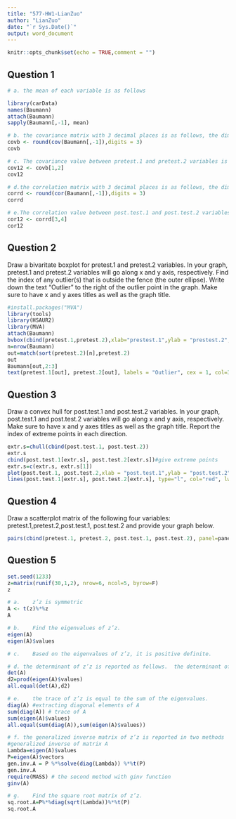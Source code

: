 ---
title: "577-HW1-LianZuo"
author: "LianZuo"
date: "`r Sys.Date()`"
output: word_document
---

```{r setup, include=FALSE}
knitr::opts_chunk$set(echo = TRUE,comment = "")
```

## Question 1
```{r}
# a. the mean of each variable is as follows

library(carData)
names(Baumann)
attach(Baumann)
sapply(Baumann[,-1], mean)

# b. the covariance matrix with 3 decimal places is as follows, the dimension of this matrix is 5*5.
covb <- round(cov(Baumann[,-1]),digits = 3)
covb

# c. The covariance value between pretest.1 and pretest.2 variables is 2.238
cov12 <- covb[1,2]
cov12

# d.the correlation matrix with 3 decimal places is as follows, the dimension of this matrix is 5*5
corrd <- round(cor(Baumann[,-1]),digits = 3)
corrd

# e.The correlation value between post.test.1 and post.test.2 variables is 0.335
cor12 <- corrd[3,4]
cor12
```

## Question 2
 Draw a bivaritate boxplot for pretest.1 and pretest.2 variables. In your graph, pretest.1 and pretest.2 variables will go along x and y axis, respectively. Find the index of any outlier(s) that is outside the fence (the outer ellipse). Write down the text “Outlier” to the right of the outlier point in the graph. Make sure to have x and y axes titles as well as the graph title.

```{r}
#install.packages("MVA")
library(tools)
library(HSAUR2)
library(MVA)
attach(Baumann)
bvbox(cbind(pretest.1,pretest.2),xlab="prestest.1",ylab = "prestest.2",pch=16,cex=1,col=2,,main="Bivariate Boxplot for finding a outlier")
n=nrow(Baumann)
out=match(sort(pretest.2)[n],pretest.2)
out
Baumann[out,2:3]
text(pretest.1[out], pretest.2[out], labels = "Outlier", cex = 1, col=3, pos = 4)

```

## Question 3
Draw a convex hull for post.test.1 and post.test.2 variables. In your graph, post.test.1 and post.test.2 variables will go along x and y axis, respectively. Make sure to have x and y axes titles as well as the graph title. Report the index of extreme points in each direction.
```{r}
extr.s=chull(cbind(post.test.1, post.test.2))
extr.s
cbind(post.test.1[extr.s], post.test.2[extr.s])#give extreme points
extr.s=c(extr.s, extr.s[1])
plot(post.test.1, post.test.2,xlab = "post.test.1",ylab = "post.test.2", pch = 16, col = 1, cex = 0.8, main="Convex hull for post.test.1 and post.test.2")
lines(post.test.1[extr.s], post.test.2[extr.s], type="l", col="red", lwd=1.2)

```


## Question 4
 Draw a scatterplot matrix of the following four variables: pretest.1,pretest.2,post.test.1, post.test.2 and provide your graph below.

```{r}
pairs(cbind(pretest.1, pretest.2, post.test.1, post.test.2), panel=panel.smooth, col="green",gap = 0, lwd = 1, pch = 16, cex = 0.6)
```

## Question 5

```{r}
set.seed(1233)
z=matrix(runif(30,1,2), nrow=6, ncol=5, byrow=F)
z

# a.	z’z is symmetric
A <- t(z)%*%z
A

# b.	Find the eigenvalues of z’z.
eigen(A)
eigen(A)$values

# c.	Based on the eigenvalues of z’z, it is positive definite.

# d. the determinant of z’z is reported as follows.  the determinant of z’z is equal to the product of the eigenvalues
det(A)
d2=prod(eigen(A)$values)
all.equal(det(A),d2)

# e.	the trace of z’z is equal to the sum of the eigenvalues.
diag(A) #extracting diagonal elements of A
sum(diag(A)) # trace of A
sum(eigen(A)$values)
all.equal(sum(diag(A)),sum(eigen(A)$values))

# f. the generalized inverse matrix of z’z is reported in two methods
#generalized inverse of matrix A
Lambda=eigen(A)$values
P=eigen(A)$vectors 
gen.inv.A = P %*%solve(diag(Lambda)) %*%t(P)
gen.inv.A
require(MASS) # the second method with ginv function
ginv(A)

# g.	Find the square root matrix of z’z.
sq.root.A=P%*%diag(sqrt(Lambda))%*%t(P)
sq.root.A
```















